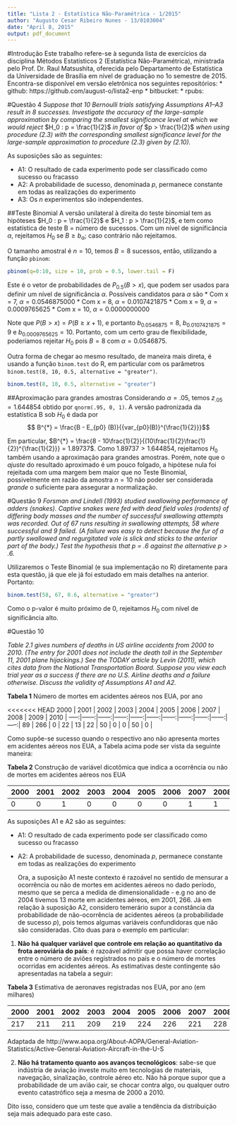 ```yaml
---
title: "Lista 2 - Estatística Não-Paramétrica - 1/2015"
author: "Augusto Cesar Ribeiro Nunes - 13/0103004"
date: "April 8, 2015"
output: pdf_document
---
```

#Introdução
  Este trabalho refere-se à segunda lista de exercícios da disciplina Métodos Estatísticos 2 (Estatística Não-Paramétrica), ministrada pelo Prof. Dr. Raul Matsushita, oferecida pelo Departamento de Estatística da Universidade de Brasília em nível de graduação no 1o semestre de 2015. Encontra-se disponível em versão eletrônica nos seguintes repositórios:
  * github: https://github.com/august-o/lista2-enp
  * bitbucket: 
  * rpubs:
  
#Questão 4 
_Suppose that 10 Bernoulli trials satisfying Assumptions A1–A3 result in 8 successes. Investigate the accuracy of the large-sample approximation by comparing the smallest significance level at which we would reject_ $H_0 : p = \frac{1}{2}$ _in favor of_ $p > \frac{1}{2}$ _when using procedure (2.3) with the corresponding smallest significance level for the large-sample approximation to procedure (2.3) given by (2.10)._

As suposições são as seguintes:

* A1: O resultado de cada experimento pode ser classificado como sucesso ou fracasso
* A2: A probabilidade de sucesso, denominada _p_, permanece constante em todas as realizações do experimento
* A3: Os _n_ experimentos são independentes.

##Teste Binomial 
  A versão unilateral à direita do teste binomial tem as hipóteses $H_0 : p = \frac{1}{2}$ e $H_1 : p > \frac{1}{2}$, e tem como estatística de teste B = número de sucessos. Com um nível de significância $\alpha$, rejeitamos $H_0$ se $B \geq b_{\alpha}$; caso contrário não rejeitamos.

  O tamanho amostral é $n = 10$, temos $B = 8$ sucessos, então, utilizando a função `pbinom`:
```r
pbinom(q=0:10, size = 10, prob = 0.5, lower.tail = F)
```
  Este é o vetor de probabilidades de $P_{0.5}(B > x)$, que podem ser usados para definir um nível de significância $\alpha$. Possíveis candidatos para $\alpha$ são 
  * Com x = 7, $\alpha = 0.0546875000$ 
  * Com x = 8, $\alpha = 0.0107421875$ 
  * Com x = 9, $\alpha = 0.0009765625$ 
  * Com x = 10, $\alpha = 0.0000000000$ 
  
  Note que $P(B > x) =P(B \geq x+1)$, e portanto $b_{0.0546875} = 8$, $b_{0.0107421875} = 9$ e $b_{0.0009765625} = 10$. Portanto, com um certo grau de flexibilidade, poderíamos rejeitar $H_0$ pois $B = 8$ com $\alpha = 0.0546875$. 
  
  Outra forma de chegar ao mesmo resultado, de maneira mais direta, é usando a função `binom.test` do R, em particular com os parâmetros `binom.test(8, 10, 0.5, alternative = "greater")`.
```r
binom.test(8, 10, 0.5, alternative = "greater")
```  
##Aproximação para grandes amostras
  Considerando $\alpha = .05$, temos $z_{.05} = 1.644854$ obtido por `qnorm(.95, 0, 1)`. A versão padronizada da estatística B sob $H_0$ é dada por 
  $$ B^{*} = \frac{B - E_{p0} (B)}{{var_{p0}(B)}^{\frac{1}{2}}}$$

  Em particular, $B^{*} = \frac{8 - 10\frac{1}{2}}{(10\frac{1}{2}\frac{1}{2})^{\frac{1}{2}}} = 1.89737$. Como $1.89737 > 1.644854$, rejeitamos $H_0$ também usando a aproximação para grandes amostras. Porém, note que o _ajuste_ do resultado aproximado é um pouco folgado, a hipótese nula foi rejeitada com uma margem bem maior que no Teste Binomial, possivelmente em razão da amostra $n = 10$ não poder ser considerada _grande_ o suficiente para assegurar a normalização.
  
#Questão 9 
_Forsman and Lindell (1993) studied swallowing performance of adders (snakes). Captive snakes were fed with dead field voles (rodents) of differing body masses and the number of successful swallowing attempts was recorded. Out of 67 runs resulting in swallowing attempts, 58 where successful and 9 failed. (A failure was easy to detect because the fur of a partly swallowed and regurgitated vole is slick and sticks to the anterior part of the body.) Test the hypothesis that p = .6 against the alternative p > .6._

Utilizaremos o Teste Binomial (e sua implementação no R) diretamente para esta questão, já que ele já foi estudado em mais detalhes na anterior. Portanto: 

```r
binom.test(58, 67, 0.6, alternative = "greater")
```

Como o p-valor é muito próximo de 0, rejeitamos $H_0$ com nível de significância alto.

#Questão 10

_Table 2.1 gives numbers of deaths in US airline accidents from 2000 to 2010. (The entry for 2001 does not include the death toll in the September 11, 2001 plane hijackings.) See the TODAY article by Levin (2011), which cites data from the National Transportation Board._ 
_Suppose you view each trial year as a success if there are no U.S. Airline deaths and a failure otherwise. Discuss the validity of Assumptions A1 and A2._

__Tabela 1__ Número de mortes em acidentes aéreos nos EUA, por ano

<<<<<<< HEAD
2000  | 2001  | 2002  | 2003  | 2004  | 2005  | 2006  | 2007  | 2008  | 2009  | 2010 |
-----:|------:|------:|------:|------:|------:|------:|------:|------:|------:|-----:|
89    | 266   | 0     | 22    | 13    | 22    | 50    | 0     | 0     | 50    | 0    |
  
  Como supõe-se sucesso quando o respectivo ano não apresenta mortes em acidentes aéreos nos EUA, a Tabela acima pode ser vista da seguinte maneira:

__Tabela 2__ Construção de variável dicotômica que indica a ocorrência ou não de mortes em acidentes aéreos nos EUA

2000 | 2001 | 2002 | 2003 | 2004 | 2005 | 2006 | 2007 | 2008 | 2009 | 2010
-----|------|------|------|------|------|------|------|------|------|-----
0    | 0    | 1    | 0    | 0    | 0    | 0    | 1    | 1    |0     | 1

  As suposições A1 e A2 são as seguintes: 
  
* A1: O resultado de cada experimento pode ser classificado como sucesso ou fracasso
* A2: A probabilidade de sucesso, denominada _p_, permanece constante em todas as realizações do experimento

  Ora, a suposição A1 neste contexto é razoável no sentido de mensurar a ocorrência ou não de mortes em acidentes aéreos no dado período, mesmo que se perca a medida de dimensionalidade - e.g no ano de 2004 tivemos 13 morte em acidentes aéreos, em 2001, 266. 
  Já em relação à suposição A2, considero temerário supor a constância da probabilidade de não-ocorrência de acidentes aéreos (a probabilidade de sucesso _p_), pois temos algumas variáveis confundidoras que não são consideradas. Cito duas para o exemplo em particular:

1. __Não há qualquer variável que controle em relação ao quantitativo da frota aeroviária do país__: é razoável admitir que possa haver correlação entre o número de aviões registrados no país e o número de mortes ocorridas em acidentes aéreos. As estimativas deste contingente são apresentadas na tabela a seguir:

__Tabela 3__ Estimativa de aeronaves registradas nos EUA, por ano (em milhares)

2000 | 2001 | 2002 | 2003 | 2004 | 2005 | 2006 | 2007 | 2008 | 2009 | 2010
-----|------|------|------|------|------|------|------|------|------|-----
217  | 211  | 211  | 209  | 219  | 224  | 226  | 221  | 228  | 224  | 224

Adaptada de http://www.aopa.org/About-AOPA/General-Aviation-Statistics/Active-General-Aviation-Aircraft-in-the-U-S

2. __Não há tratamento quanto aos avanços tecnológicos__: sabe-se que indústria de aviação investe muito em tecnologias de materiais, navegação, sinalização, controle aéreo etc. Não há porque supor que a probabilidade de um avião cair, se chocar contra algo, ou qualquer outro evento catastrófico seja a mesma de 2000 a 2010.

Dito isso, considero que um teste que avalie a tendência da distribuição seja mais adequado para este caso.